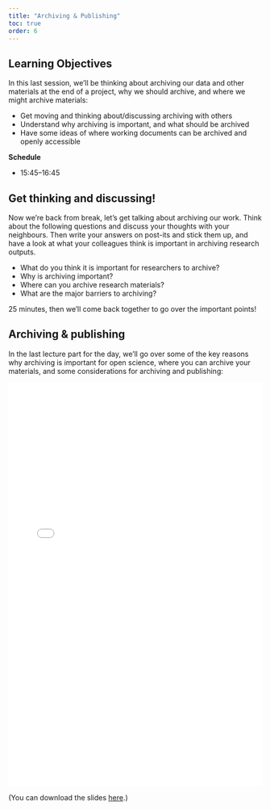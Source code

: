 ```yaml
---
title: "Archiving & Publishing"
toc: true
order: 6
---
```


## Learning Objectives

In this last session, we'll be thinking about archiving our data and other materials at the end of a project, why we should archive, and where we might archive materials:

- Get moving and thinking about/discussing archiving with others
- Understand why archiving is important, and what should be archived
- Have some ideas of where working documents can be archived and openly accessible

**Schedule**

- 15:45--16:45

## Get thinking and discussing!

Now we're back from break, let's get talking about archiving our work. Think about the following questions and discuss your thoughts with your neighbours. Then write your answers on post-its and stick them up, and have a look at what your colleagues think is important in archiving research outputs.

- What do you think it is important for researchers to archive?
- Why is archiving important?
- Where can you archive research materials?
- What are the major barriers to archiving?

25 minutes, then we'll come back together to go over the important points!

## Archiving & publishing

In the last lecture part for the day, we'll go over some of the key reasons why archiving is important for open science, where you can archive your materials, and some considerations for archiving and publishing:

<object data="./CPEGArchivingPublishing.pdf#view=FitH&pagemode=none" width="100%" height="800px" type="application/pdf">
    <embed src="./CPEGArchivingPublishing.pdf#view=FitH&pagemode=none" width="100%" height="800px" type="application/pdf" />
</object>

(You can download the slides [here](./CPEGArchivingPublishing.pdf).)
